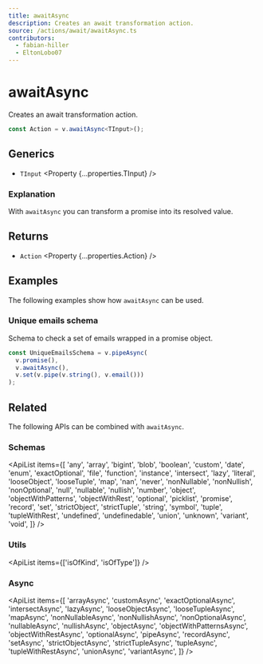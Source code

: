 ```yaml
---
title: awaitAsync
description: Creates an await transformation action.
source: /actions/await/awaitAsync.ts
contributors:
  - fabian-hiller
  - EltonLobo07
---
```



# awaitAsync

Creates an await transformation action.

```ts
const Action = v.awaitAsync<TInput>();
```

## Generics

- `TInput` <Property {...properties.TInput} />

### Explanation

With `awaitAsync` you can transform a promise into its resolved value.

## Returns

- `Action` <Property {...properties.Action} />

## Examples

The following examples show how `awaitAsync` can be used.

### Unique emails schema

Schema to check a set of emails wrapped in a promise object.

```ts
const UniqueEmailsSchema = v.pipeAsync(
  v.promise(),
  v.awaitAsync(),
  v.set(v.pipe(v.string(), v.email()))
);
```

## Related

The following APIs can be combined with `awaitAsync`.

### Schemas

<ApiList
  items={[
    'any',
    'array',
    'bigint',
    'blob',
    'boolean',
    'custom',
    'date',
    'enum',
    'exactOptional',
    'file',
    'function',
    'instance',
    'intersect',
    'lazy',
    'literal',
    'looseObject',
    'looseTuple',
    'map',
    'nan',
    'never',
    'nonNullable',
    'nonNullish',
    'nonOptional',
    'null',
    'nullable',
    'nullish',
    'number',
    'object',
    'objectWithPatterns',
    'objectWithRest',
    'optional',
    'picklist',
    'promise',
    'record',
    'set',
    'strictObject',
    'strictTuple',
    'string',
    'symbol',
    'tuple',
    'tupleWithRest',
    'undefined',
    'undefinedable',
    'union',
    'unknown',
    'variant',
    'void',
  ]}
/>

### Utils

<ApiList items={['isOfKind', 'isOfType']} />

### Async

<ApiList
  items={[
    'arrayAsync',
    'customAsync',
    'exactOptionalAsync',
    'intersectAsync',
    'lazyAsync',
    'looseObjectAsync',
    'looseTupleAsync',
    'mapAsync',
    'nonNullableAsync',
    'nonNullishAsync',
    'nonOptionalAsync',
    'nullableAsync',
    'nullishAsync',
    'objectAsync',
    'objectWithPatternsAsync',
    'objectWithRestAsync',
    'optionalAsync',
    'pipeAsync',
    'recordAsync',
    'setAsync',
    'strictObjectAsync',
    'strictTupleAsync',
    'tupleAsync',
    'tupleWithRestAsync',
    'unionAsync',
    'variantAsync',
  ]}
/>
